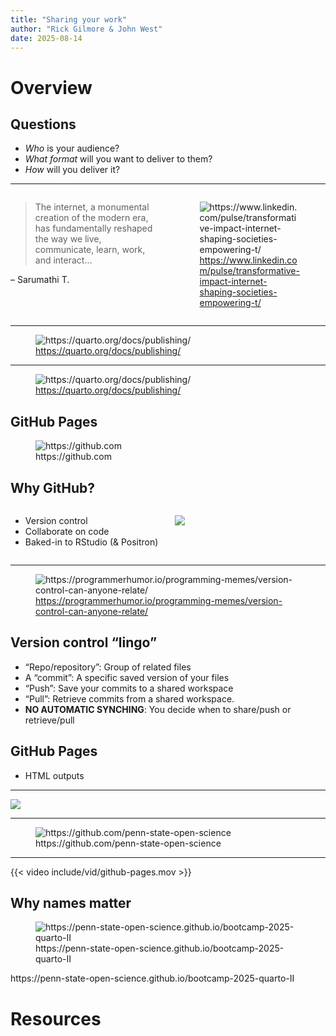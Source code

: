 ```yaml
---
title: "Sharing your work"
author: "Rick Gilmore & John West"
date: 2025-08-14
---
```


# Overview

## Questions

- *Who* is your audience?
- *What format* will you want to deliver to them?
- *How* will you deliver it?

---

:::: {.columns}
::: {.column width=50%}
>The internet, a monumental creation of the modern era, has fundamentally reshaped the way we live, communicate, learn, work, and interact...

-- Sarumathi T.
:::
::: {.column width=50%}
![<https://www.linkedin.com/pulse/transformative-impact-internet-shaping-societies-empowering-t/>](include/img/web-tranformative.png)
:::
::::

---

![<https://quarto.org/docs/publishing/>](include/img/quarto-publishing-1.png)

---

![<https://quarto.org/docs/publishing/>](include/img/quarto-publishing-2.png)

## GitHub Pages

![https://github.com](include/img/github.png)

## Why GitHub?

:::: {.columns}
::: {.column width=50%}
::: {.incremental}
- Version control
- Collaborate on code
- Baked-in to RStudio (& Positron)
:::

:::
::: {.column width=50%}
![](include/img/rstudio-tools-version-control.png)
:::
::::

---

![<https://programmerhumor.io/programming-memes/version-control-can-anyone-relate/>](https://i.programmerhumor.io/2022/07/programmerhumor-io-programming-memes-45c1226714ffa67.jpg)

## Version control "lingo"

- "Repo/repository": Group of related files
- A "commit": A specific saved version of your files
- "Push": Save your commits to a shared workspace
- "Pull": Retrieve commits from a shared workspace.
- **NO AUTOMATIC SYNCHING**: You decide when to share/push or retrieve/pull

## GitHub Pages

- HTML outputs

---

![](https://quotefancy.com/media/wallpaper/3840x2160/9059967-Leon-Bambrick-Quote-There-are-2-hard-problems-in-computer-science-cache-invalidation.jpg)

---

![https://github.com/penn-state-open-science](include/img/github-penn-state-open-science.png)

---

{{< video include/vid/github-pages.mov >}}

## Why names matter

![https://penn-state-open-science.github.io/bootcamp-2025-quarto-II](include/img/rendered-site-on-github.png)

https://penn-state-open-science.github.io/bootcamp-2025-quarto-II

# Resources
